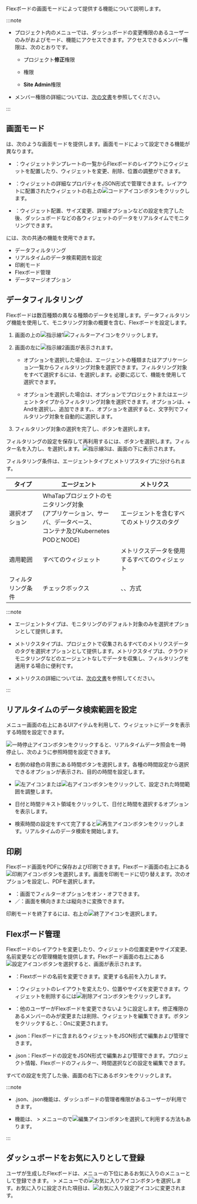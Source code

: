 Flexボードの画面モードによって提供する機能について説明します。

:::note

- プロジェクト内の<Cmdname sid="side_flexboard" className="uitext" />メニューでは、ダッシュボードの変更権限のあるユーザーのみが<Cmdname sid="edit_mode" className="uitext" />および<Cmdname sid="admin" className="uitext" />モード、<Cmdname sid="filter" className="uitext" />機能にアクセスできます。アクセスできるメンバー権限は、次のとおりです。

  - プロジェクト**修正**権限 

  - <Cmdname sid="ITM06494" className="b600" />権限

  - **Site Admin**権限

- メンバー権限の詳細については、[次の文書](../project/project-structure#member-auth)を参照してください。

:::

## 画面モード

<Cmdname sid="side_flexboard" className="uitext" />は、次のような画面モードを提供します。画面モードによって設定できる機能が異なります。

- <Cmdname sid="edit_mode" className="uitext" />：ウィジェットテンプレートの一覧からFlexボードのレイアウトにウィジェットを配置したり、ウィジェットを変更、削除、位置の調整ができます。

- <Cmdname sid="admin" className="uitext" />：ウィジェットの詳細なプロパティをJSON形式で管理できます。レイアウトに配置されたウィジェットの右上の![コードアイコン](/img/ico-custom-code.svg)ボタンをクリックします。

- <Cmdname sid="view_mode" className="uitext" />：ウィジェット配置、サイズ変更、詳細オプションなどの設定を完了した後、ダッシュボードなどの各ウィジェットのデータをリアルタイムでモニタリングできます。

<Cmdname sid="side_flexboard" className="uitext" />には、次の共通の機能を使用できます。

- データフィルタリング
- リアルタイムのデータ検索範囲を設定
- 印刷モード
- Flexボード管理
- データマージオプション

## データフィルタリング

Flexボードは数百種類の異なる種類のデータを処理します。データフィルタリング機能を使用して、モニタリング対象の概要を含む、Flexボードを設定します。

<ImgLang img='flexboard-filter.png' desc='Flexボード-フィルター' />

1. 画面の上の![指示線1](/img/number-01.png)![フィルターアイコン](/img/ico-filter.svg)<Cmdname sid="filter" className="uitext" />をクリックします。 

2. 画面の左に![指示線2](/img/number-02.png)<Cmdname sid="filter" className="uitext" />画面が表示されます。

   - <Cmdname sid="agent" className="uitext" />オプションを選択した場合は、エージェントの種類またはアプリケーション一覧からフィルタリング対象を選択できます。フィルタリング対象をすべて選択するには、<Cmdname sid="select_all" className="uitext" />を選択します。必要に応じて、<Cmdname sid="search" className="uitext" />機能を使用して選択できます。

   - <Cmdname sid="metrics" className="uitext" />オプションを選択した場合は、<Cmdname sid="category" className="uitext" />オプションでプロジェクトまたはエージェントタイプからフィルタリング対象を選択できます。<Cmdname sid="category" className="uitext" />オプションは、<UI>+ And</UI>を選択し、追加できます。<Cmdname sid="contain" className="uitext" />、<Cmdname sid="exclude" className="uitext" />オプションを選択すると、文字列でフィルタリング対象を自動的に選択します。

3. フィルタリング対象の選択を完了し、<Cmdname sid="apply" className="uitext" />ボタンを選択します。 

フィルタリングの設定を保存して再利用するには、<Cmdname sid="save_filter" className="uitext" />ボタンを選択します。フィルター名を入力し、<Cmdname sid="save" className="uitext" />を選択します。![指示線3](/img/number-03.png)<Cmdname sid="saved_filter" className="uitext" />は、<Cmdname sid="filter" className="uitext" />画面の下に表示されます。

フィルタリング条件は、エージェントタイプとメトリプスタイプに分けられます。

| タイプ       | エージェント                                                                                            | メトリクス                                                                                                                                  |
| --------- | ------------------------------------------------------------------------------------------------- | -------------------------------------------------------------------------------------------------------------------------------------- |
| 選択オプション   | WhaTapプロジェクトのモニタリング対象<br/>(アプリケーション、サーバ、データベース、<br/>コンテナ及びKubernetes PODとNODE) | エージェントを含むすべてのメトリクスのタグ                                                                                                                  |
| 適用範囲      | すべてのウィジェット                                                                                        | メトリクスデータを使用するすべてのウィジェット                                                                                                                |
| フィルタリング条件 | チェックボックス                                                                                          | <Cmdname sid="equal" className="uitext" />、<Cmdname sid="contain" className="uitext" />、<Cmdname sid="exclude" className="uitext" />方式 |

:::note

- エージェントタイプは、モニタリングのデフォルト対象のみを選択オプションとして提供します。

- メトリクスタイプは、プロジェクトで収集されるすべてのメトリクスデータのタグを選択オプションとして提供します。メトリクスタイプは、クラウドモニタリングなどのエージェントなしでデータを収集し、フィルタリングを適用する場合に便利です。

- メトリクスの詳細については、[次の文書](metrics-intro)を参照してください。

:::

## リアルタイムのデータ検索範囲を設定

<Cmdname sid="side_flexboard" className="uitext" />メニュー画面の右上にあるUIアイテムを利用して、ウィジェットにデータを表示する時間を設定できます。

<ImgLang img='flexboard-time-set.png' desc='リアルタイムデータ参照' />

![一時停止アイコン](/img/ico-pause.svg)ボタンをクリックすると、リアルタイムデータ照会を一時停止し、次のように参照時間を設定できます。

<ImgLang img='flexboard-time-set-pause.png' desc='リアルタイムデータ参照' />

- 右側の緑色の背景にある時間ボタンを選択します。各種の時間設定から選択できるオプションが表示され、目的の時間を設定します。

- ![左アイコン](/img/left-arrow.svg)または![右アイコン](/img/right-arrow.svg)ボタンをクリックして、設定された時間範囲を調整します。

- 日付と時間テキスト領域をクリックして、日付と時間を選択するオプションを表示します。

- 検索時間の設定をすべて完了すると![再生アイコン](/img/ico-play-time.svg)ボタンをクリックします。リアルタイムのデータ検索を開始します。

## 印刷

Flexボード画面をPDFに保存および印刷できます。Flexボード画面の右上にある![印刷アイコン](/img/ico-print.svg)ボタンを選択します。画面を印刷モードに切り替えます。次のオプションを設定し、<UI>PDF</UI><Cmdname sid="download" className="uitext" />を選択します。

- <Cmdname sid="filter_visible_msg" className="uitext" />：画面でフィルターオプションをオン・オフできます。
- <Cmdname sid="change_landscape_mode_msg" className="uitext" replace="horizontal" />／<Cmdname sid="change_landscape_mode_msg" className="uitext" replace="vertical" />：画面を横向きまたは縦向きに変換できます。

印刷モードを終了するには、右上の![終了アイコン](/img/ico-close.svg)<Cmdname sid="close_print_mode" className="uitext" />を選択します。

## Flexボード管理

Flexボードのレイアウトを変更したり、ウィジェットの位置変更やサイズ変更、名前変更などの管理機能を提供します。Flexボード画面の右上にある![設定アイコン](/img/ico-setting.svg)ボタンを選択すると、<Cmdname sid="flexboard_management" className="uitext" />画面が表示されます。 

- <Cmdname sid="rename" className="uitext" />：Flextボードの名前を変更できます。変更する名前を入力します。

- <Cmdname sid="layout" className="uitext" />：ウィジェットのレイアウトを変えたり、位置やサイズを変更できます。ウィジェットを削除するには![削除アイコン](/img/ico-trash.svg)ボタンをクリックします。

- <Cmdname sid="dont_allow_users_to_modify" className="uitext" />：他のユーザーがFlexボードを変更できないように設定します。修正権限のあるメンバーのみが変更または削除、ウィジェットを編集できます。ボタンをクリックすると、<Cmdname sid="dont_allow_users_to_modify" className="uitext" /><UI>：On</UI>に変更されます。

- <Cmdname sid="widget" className="uitext" /><UI>.json</UI>：Flexボードに含まれるウィジェットをJSON形式で編集および管理できます。

- <Cmdname sid="option" className="uitext" /><UI>.json</UI>：Flexボードの設定をJSON形式で編集および管理できます。プロジェクト情報、Flexボードのフィルター、時間選択などの設定を編集できます。

すべての設定を完了した後、画面の右下にある<Cmdname sid="save" className="uitext" />ボタンをクリックします。

:::note

- <Cmdname sid="widget" className="uitext" /><UI>.json</UI>、<Cmdname sid="option" className="uitext" /><UI>.json</UI>機能は、ダッシュボードの管理者権限があるユーザーが利用できます。

- <Cmdname sid="flexboard_management" className="uitext" />機能は、<Cmdname sid="side_dashboard" className="uitext" /> &gt; <Cmdname sid="side_flexboard" className="uitext" />メニューの<Cmdname sid="dashboard_list" className="uitext" />で![編集アイコン](/img/ico-edit.svg)ボタンを選択して利用する方法もあります。

:::

## ダッシュボードをお気に入りとして登録

<ImgLang img='flexboard-favorite.png' desc='Flex ボード - お気に入り' />

ユーザが生成したFlexボードは、<Cmdname sid="side_dashboard" className="uitext" />メニューの下位にあるお気に入りのメニューとして登録できます。<Cmdname sid="side_dashboard" className="uitext" /> > <Cmdname sid="side_flexboard" className="uitext" />メニューで<Cmdname sid="dashboard_list" className="uitext" />の![お気に入りアイコン](/img/ico-favorite.svg)ボタンを選択します。お気に入りに設定された項目は、![お気に入り設定アイコン](/img/ico-favorite-check.svg)に変更されます。
